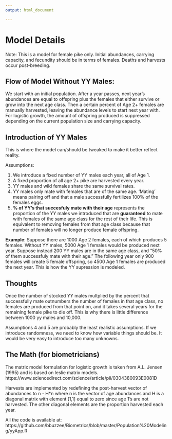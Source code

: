 ```yaml
---
output: html_document

---
```


# Model Details


Note: This is a model for female pike only. Initial abundances, carrying capacity, and fecundity should be in terms of females. Deaths and harvests occur post-breeding.
 
## Flow of Model Without YY Males: 
We start with an initial population. After a year passes, next year's abundances are equal to offspring plus the females that either survive or grow into the next age class. Then a certain percent of Age 2+ females are manually harvested, leaving the abundance levels to start next year with. For logistic growth, the amount of offspring produced is suppressed depending on the current population size and carrying capacity.

## Introduction of YY Males

This is where the model can/should be tweaked to make it better reflect reality. 

Assumptions:

 1. We introduce a fixed number of YY males each year, all of Age 1.
 2. A fixed proportion of all age 2+ pike are harvested every year.
 3. YY males and wild females share the same survival rates.
 4. YY males only mate with females that are of the same age. 'Mating' means pairing off and that a male successfully fertilizes 100% of the females eggs.
 5.  __% of YY's that succesfuly mate with their age__ represents the proportion of the YY males we introduced that are __guaranteed__ to mate with females of the same age class for the rest of their life. This is equivalent to removing females from that age class because that number of females will no longer produce female offspring.
 


__Example__: Suppose there are 1000 Age 2 females, each of which produces 5 females. Without YY males, 5000 Age 1 females would be produced next year. Suppose instead 200 YY males are in the same age class, and "50% of them successfuly mate with their age." The following year only 900 females will create 5 female offspring, so 4500 Age 1 females are produced the next year. This is how the YY supression is modeled.

## Thoughts

Once the number of stocked YY males multplied by the percent that successfully mate outnumbers the number of females in that age class, no females are produced from that point on, and it takes several years for the remaining female pike to die off. This is why there is little difference between 1000 yy males and 10,000.

Assumptions 4 and 5 are probably the least realistic assumptions. If we introduce randomness, we need to know how variable things should be. It would be very easy to introduce too many unknowns.





## The Math (for biometricians)

The matrix model formulation for logistic growth is taken from A.L. Jensen (1995) and is based on leslie matrix models. https://www.sciencedirect.com/science/article/pii/0304380093E0081D

Harvests are implemented by redefining the post-harvest vector of abundances to n - H*n where n is the vector of age abundances and H is a diagonal matrix with element [1,1] equal to zero since age 1's are not harvested. The other diagonal elements are the proportion harvested each year.

All the code is available at: https://github.com/bbuzzee/Biometrics/blob/master/Population%20Modeling/yyApp.R